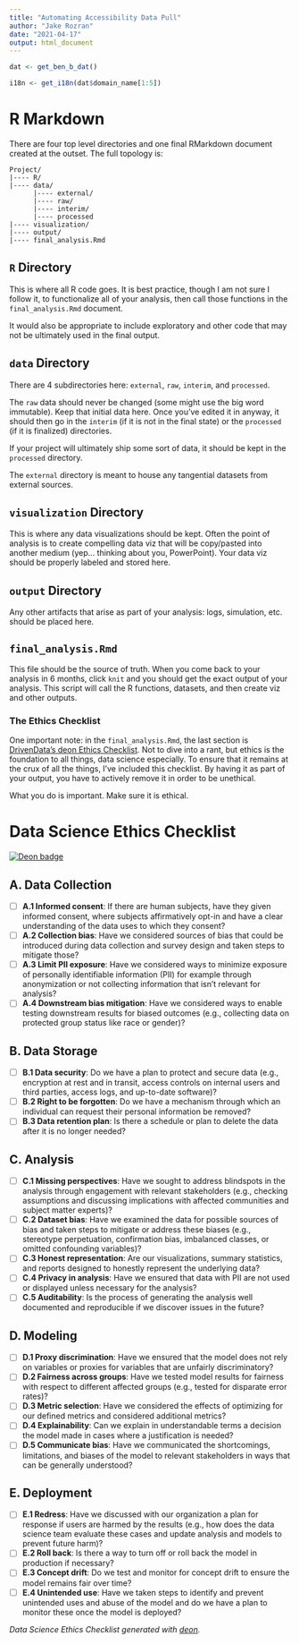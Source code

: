 ```yaml
---
title: "Automating Accessibility Data Pull"
author: "Jake Rozran"
date: "2021-04-17"
output: html_document
---
```


```r
dat <- get_ben_b_dat()

i18n <- get_i18n(dat$domain_name[1:5])
```

# R Markdown

There are four top level directories and one final RMarkdown document created at the outset. The full topology is:

```
Project/
|---- R/
|---- data/
      |---- external/
      |---- raw/
      |---- interim/
      |---- processed
|---- visualization/
|---- output/
|---- final_analysis.Rmd
```

## `R` Directory

This is where all R code goes. It is best practice, though I am not sure I follow it, to functionalize all of your analysis, then call those functions in the `final_analysis.Rmd` document. 

It would also be appropriate to include exploratory and other code that may not be ultimately used in the final output.

## `data` Directory

There are 4 subdirectories here: `external`, `raw`, `interim`, and `processed`. 

The `raw` data should never be changed (some might use the big word immutable). Keep that initial data here. Once you've edited it in anyway, it should then go in the `interim` (if it is not in the final state) or the `processed` (if it is finalized) directories. 

If your project will ultimately ship some sort of data, it should be kept in the `processed` directory. 

The `external` directory is meant to house any tangential datasets from external sources. 

## `visualization` Directory

This is where any data visualizations should be kept. Often the point of analysis is to create compelling data viz that will be copy/pasted into another medium (yep... thinking about you, PowerPoint). Your data viz should be properly labeled and stored here.

## `output` Directory

Any other artifacts that arise as part of your analysis: logs, simulation, etc. should be placed here.

## `final_analysis.Rmd` 

This file should be the source of truth. When you come back to your analysis in 6 months, click `knit` and you should get the exact output of your analysis. This script will call the R functions, datasets, and then create viz and other outputs. 

### The Ethics Checklist

One important note: in the `final_analysis.Rmd`, the last section is [DrivenData's deon Ethics Checklist](https://deon.drivendata.org/). Not to dive into a rant, but ethics is the foundation to all things, data science especially. To ensure that it remains at the crux of all the things, I've included this checklist. By having it as part of your output, you have to actively remove it in order to be unethical. 

What you do is important. Make sure it is ethical.

# Data Science Ethics Checklist

[![Deon badge](https://img.shields.io/badge/ethics%20checklist-deon-brightgreen.svg?style=popout-square)](http://deon.drivendata.org/)

## A. Data Collection
- [ ] **A.1 Informed consent**: If there are human subjects, have they given informed consent, where subjects affirmatively opt-in and have a clear understanding of the data uses to which they consent?
- [ ] **A.2 Collection bias**: Have we considered sources of bias that could be introduced during data collection and survey design and taken steps to mitigate those?
- [ ] **A.3 Limit PII exposure**: Have we considered ways to minimize exposure of personally identifiable information (PII) for example through anonymization or not collecting information that isn't relevant for analysis?
- [ ] **A.4 Downstream bias mitigation**: Have we considered ways to enable testing downstream results for biased outcomes (e.g., collecting data on protected group status like race or gender)?

## B. Data Storage
- [ ] **B.1 Data security**: Do we have a plan to protect and secure data (e.g., encryption at rest and in transit, access controls on internal users and third parties, access logs, and up-to-date software)?
- [ ] **B.2 Right to be forgotten**: Do we have a mechanism through which an individual can request their personal information be removed?
- [ ] **B.3 Data retention plan**: Is there a schedule or plan to delete the data after it is no longer needed?

## C. Analysis
- [ ] **C.1 Missing perspectives**: Have we sought to address blindspots in the analysis through engagement with relevant stakeholders (e.g., checking assumptions and discussing implications with affected communities and subject matter experts)?
- [ ] **C.2 Dataset bias**: Have we examined the data for possible sources of bias and taken steps to mitigate or address these biases (e.g., stereotype perpetuation, confirmation bias, imbalanced classes, or omitted confounding variables)?
- [ ] **C.3 Honest representation**: Are our visualizations, summary statistics, and reports designed to honestly represent the underlying data?
- [ ] **C.4 Privacy in analysis**: Have we ensured that data with PII are not used or displayed unless necessary for the analysis?
- [ ] **C.5 Auditability**: Is the process of generating the analysis well documented and reproducible if we discover issues in the future?

## D. Modeling
- [ ] **D.1 Proxy discrimination**: Have we ensured that the model does not rely on variables or proxies for variables that are unfairly discriminatory?
- [ ] **D.2 Fairness across groups**: Have we tested model results for fairness with respect to different affected groups (e.g., tested for disparate error rates)?
- [ ] **D.3 Metric selection**: Have we considered the effects of optimizing for our defined metrics and considered additional metrics?
- [ ] **D.4 Explainability**: Can we explain in understandable terms a decision the model made in cases where a justification is needed?
- [ ] **D.5 Communicate bias**: Have we communicated the shortcomings, limitations, and biases of the model to relevant stakeholders in ways that can be generally understood?

## E. Deployment
- [ ] **E.1 Redress**: Have we discussed with our organization a plan for response if users are harmed by the results (e.g., how does the data science team evaluate these cases and update analysis and models to prevent future harm)?
- [ ] **E.2 Roll back**: Is there a way to turn off or roll back the model in production if necessary?
- [ ] **E.3 Concept drift**: Do we test and monitor for concept drift to ensure the model remains fair over time?
- [ ] **E.4 Unintended use**: Have we taken steps to identify and prevent unintended uses and abuse of the model and do we have a plan to monitor these once the model is deployed?

*Data Science Ethics Checklist generated with [deon](http://deon.drivendata.org).*
